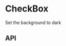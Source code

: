 
<Meta title="Components/CheckBox" component={CheckBox} />

# CheckBox

<Preview>
  <Story name="Base component">
    <Podium horizontalPadding="small" verticalPadding="small">
      <p>Set the background to dark</p>
      <CheckBox
        content='Subscribe to communications about Aesop products, services, stores, events and matters of cultural interest.'
      />
    </Podium>
  </Story>
</Preview>

## API

<Props of={CheckBox} />
